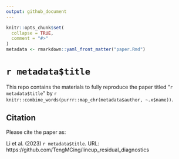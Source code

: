 ```yaml
---
output: github_document
---
```


<!-- README.md is generated from README.Rmd. Please edit that file -->

```r
knitr::opts_chunk$set(
  collapse = TRUE,
  comment = "#>"
)
metadata <- rmarkdown::yaml_front_matter("paper.Rmd")
```

# `r metadata$title`


This repo contains the materials to fully reproduce the paper titled "`r metadata$title`" by `r knitr::combine_words(purrr::map_chr(metadata$author, ~.x$name))`.



## Citation 

Please cite the paper as:


Li et al. (2023) `r metadata$title`. URL:  https://github.com/TengMCing/lineup_residual_diagnostics
